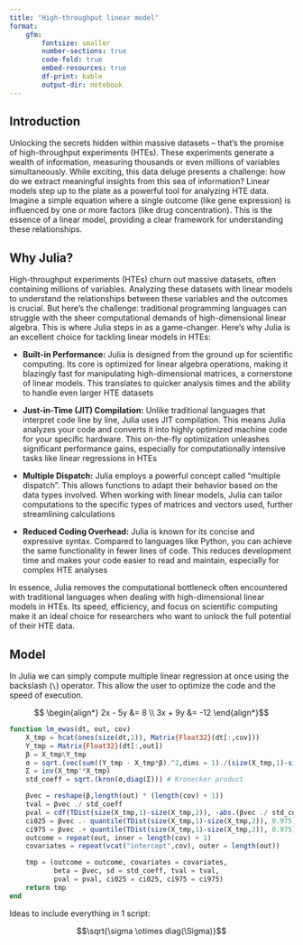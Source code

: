 ```yaml
---
title: "High-throughput linear model"
format: 
    gfm:
        fontsize: smaller
        number-sections: true
        code-fold: true
        embed-resources: true
        df-print: kable
        output-dir: notebook  
---
```


## Introduction

Unlocking the secrets hidden within massive datasets – that's the promise of high-throughput experiments (HTEs).  These experiments generate a wealth of information, measuring thousands or even millions of variables simultaneously.  While exciting, this data deluge presents a challenge: how do we extract meaningful insights from this sea of information? Linear models step up to the plate as a powerful tool for analyzing HTE data.  Imagine a simple equation where a single outcome (like gene expression) is influenced by one or more factors (like drug concentration).  This is the essence of a linear model, providing a clear framework for understanding these relationships.

## Why Julia? 

High-throughput experiments (HTEs) churn out massive datasets, often containing millions of variables. Analyzing these datasets with linear models to understand the relationships between these variables and the outcomes is crucial. But here's the challenge: traditional programming languages can struggle with the sheer computational demands of high-dimensional linear algebra. This is where Julia steps in as a game-changer. Here's why Julia is an excellent choice for tackling linear models in HTEs:

* **Built-in Performance:** Julia is designed from the ground up for scientific computing. Its core is optimized for linear algebra operations, making it blazingly fast for manipulating high-dimensional matrices, a cornerstone of linear models. This translates to quicker analysis times and the ability to handle even larger HTE datasets

* **Just-in-Time (JIT) Compilation:** Unlike traditional languages that interpret code line by line, Julia uses JIT compilation. This means Julia analyzes your code and converts it into highly optimized machine code for your specific hardware. This on-the-fly optimization unleashes significant performance gains, especially for computationally intensive tasks like linear regressions in HTEs

* **Multiple Dispatch:** Julia employs a powerful concept called "multiple dispatch". This allows functions to adapt their behavior based on the data types involved. When working with linear models, Julia can tailor computations to the specific types of matrices and vectors used, further streamlining calculations

* **Reduced Coding Overhead:** Julia is known for its concise and expressive syntax. Compared to languages like Python, you can achieve the same functionality in fewer lines of code. This reduces development time and makes your code easier to read and maintain, especially for complex HTE analyses

In essence, Julia removes the computational bottleneck often encountered with traditional languages when dealing with high-dimensional linear models in HTEs. Its speed, efficiency, and focus on scientific computing make it an ideal choice for researchers who want to unlock the full potential of their HTE data.

## Model 

In Julia we can simply compute multiple linear regression at once using the backslash (`\`) operator. This allow the user to optimize the code and the speed of execution. 

$$ \begin{align*} 
2x - 5y &=  8 \\ 
3x + 9y &=  -12
\end{align*}$$


```julia
function lm_ewas(dt, out, cov)
    X_tmp = hcat(ones(size(dt,1)), Matrix{Float32}(dt[:,cov]))
    Y_tmp = Matrix{Float32}(dt[:,out])
    β = X_tmp\Y_tmp 
    σ = sqrt.(vec(sum((Y_tmp - X_tmp*β).^2,dims = 1)./(size(X_tmp,1)-size(X_tmp,2))))
    Σ = inv(X_tmp'*X_tmp)
    std_coeff = sqrt.(kron(σ,diag(Σ))) # Kronecker product

    βvec = reshape(β,length(out) * (length(cov) + 1))
    tval = βvec ./ std_coeff
    pval = cdf(TDist(size(X_tmp,1)-size(X_tmp,2)), -abs.(βvec ./ std_coeff))
    ci025 = βvec .- quantile(TDist(size(X_tmp,1)-size(X_tmp,2)), 0.975) .* std_coeff
    ci975 = βvec .+ quantile(TDist(size(X_tmp,1)-size(X_tmp,2)), 0.975) .* std_coeff    
    outcome = repeat(out, inner = length(cov) + 1)
    covariates = repeat(vcat("intercept",cov), outer = length(out))

    tmp = (outcome = outcome, covariates = covariates,
           beta = βvec, sd = std_coeff, tval = tval, 
           pval = pval, ci025 = ci025, ci975 = ci975)
    return tmp
end 
```

  

Ideas to include everything in 1 script:

$$\sqrt{\sigma \otimes diag(\Sigma)}$$